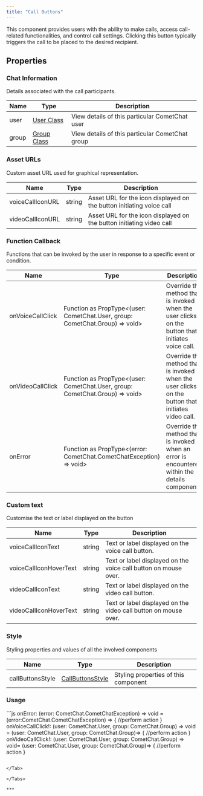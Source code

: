 ```yaml
---
title: "Call Buttons"
---
```


This component provides users with the ability to make calls, access call-related functionalities, and control call settings. Clicking this button typically triggers the call to be placed to the desired recipient.

## Properties

### Chat Information

Details associated with the call participants.

| Name  | Type                                                          | Description                                     |
| ----- | ------------------------------------------------------------- | ----------------------------------------------- |
| user  | [User Class](/sdk/javascript/user-management#user-class) | View details of this particular CometChat user  |
| group | [Group Class](/sdk/javascript/create-group#group-class)  | View details of this particular CometChat group |

### Asset URLs

Custom asset URL used for graphical representation.

| Name             | Type   | Description                                                          |
| ---------------- | ------ | -------------------------------------------------------------------- |
| voiceCallIconURL | string | Asset URL for the icon displayed on the button initiating voice call |
| videoCallIconURL | string | Asset URL for the icon displayed on the button initiating video call |

### Function Callback

Functions that can be invoked by the user in response to a specific event or condition.

| Name             | Type                                                                          | Description                                                                                       |
| ---------------- | ----------------------------------------------------------------------------- | ------------------------------------------------------------------------------------------------- |
| onVoiceCallClick | Function as PropType\<(user: CometChat.User, group: CometChat.Group) => void> | Override the method that is invoked when the user clicks on the button that initiates voice call. |
| onVideoCallClick | Function as PropType\<(user: CometChat.User, group: CometChat.Group) => void> | Override the method that is invoked when the user clicks on the button that initiates video call. |
| onError          | Function as PropType\<(error: CometChat.CometChatException) => void>          | Override the method that is invoked when an error is encountered within the details component     |

### Custom text

Customise the text or label displayed on the button

| Name                   | Type   | Description                                                     |
| ---------------------- | ------ | --------------------------------------------------------------- |
| voiceCallIconText      | string | Text or label displayed on the voice call button.               |
| voiceCallIconHoverText | string | Text or label displayed on the voice call button on mouse over. |
| videoCallIconText      | string | Text or label displayed on the video call button.               |
| videoCallIconHoverText | string | Text or label displayed on the video call button on mouse over. |

### Style

Styling properties and values of all the involved components

| Name             | Type                                                  | Description                          |
| ---------------- | ----------------------------------------------------- | ------------------------------------ |
| callButtonsStyle | [CallButtonsStyle](/web-shared/callbuttonsstyle) | Styling properties of this component |

### Usage

<Tabs>
<Tab title="Vue">
```js
onError: (error: CometChat.CometChatException) => void = (error:CometChat.CometChatException) => {
//perform action
}
onVoiceCallClick!: (user: CometChat.User, group: CometChat.Group) => void = (user: CometChat.User, group: CometChat.Group)=> {
//perform action
}
onVideoCallClick!: (user: CometChat.User, group: CometChat.Group) => void= (user: CometChat.User, group: CometChat.Group)=> {
//perform action
}

<CometChatCallButtons :onError="onError" :onVideoCallClick="onVideoCallClick" :onVoiceCallClick="onVoiceCallClick"> </CometChatCallButtons>
```

</Tab>

</Tabs>

***
